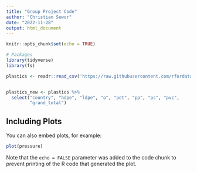 ```yaml
---
title: "Group Project Code"
author: "Christian Sewor"
date: "2022-11-28"
output: html_document
---
```


```r
knitr::opts_chunk$set(echo = TRUE)

# Packages
library(tidyverse)
library(fs)

```



```r
plastics <- readr::read_csv('https://raw.githubusercontent.com/rfordatascience/tidytuesday/master/data/2021/2021-01-26/plastics.csv')


plastics_new <- plastics %>% 
  select("country", "hdpe", "ldpe", "o", "pet", "pp", "ps", "pvc",
         "grand_total")

```

## Including Plots

You can also embed plots, for example:

```r
plot(pressure)
```

Note that the `echo = FALSE` parameter was added to the code chunk to prevent printing of the R code that generated the plot.
